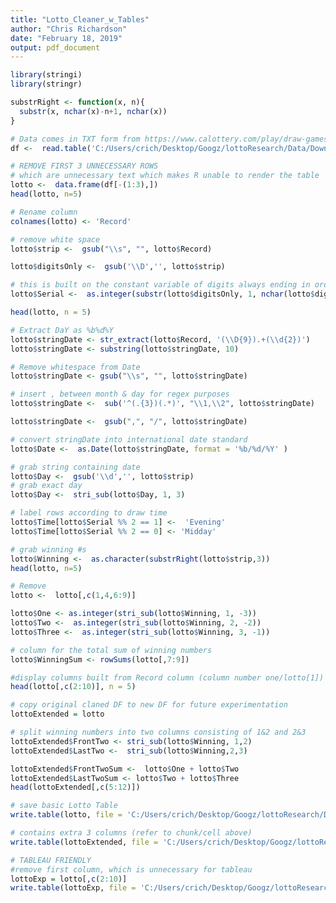 ```yaml
---
title: "Lotto_Cleaner_w_Tables"
author: "Chris Richardson"
date: "February 18, 2019"
output: pdf_document
---
```


```r
library(stringi)
library(stringr)
```

```r

substrRight <- function(x, n){
  substr(x, nchar(x)-n+1, nchar(x))
}
```



```r
# Data comes in TXT form from https://www.calottery.com/play/draw-games/daily-3/winning-numbers
df <-  read.table('C:/Users/crich/Desktop/Googz/lottoResearch/Data/DownloadAllNumbers.txt', sep = '\t')
```


```r
# REMOVE FIRST 3 UNNECESSARY ROWS
# which are unnecessary text which makes R unable to render the table
lotto <-  data.frame(df[-(1:3),])
head(lotto, n=5)
```



```r
# Rename column
colnames(lotto) <- 'Record'

# remove white space
lotto$strip <-  gsub("\\s", "", lotto$Record)

lotto$digitsOnly <-  gsub('\\D','', lotto$strip)

# this is built on the constant variable of digits always ending in order 'Serial #, date, and winning #s', wtih a char length of 9, thus we clip anythin unnecessary
lotto$Serial <-  as.integer(substr(lotto$digitsOnly, 1, nchar(lotto$digitsOnly)-9))

head(lotto, n = 5)
```





```r
# Extract DaY as %b%d%Y
lotto$stringDate <- str_extract(lotto$Record, '(\\D{9}).+(\\d{2})')
lotto$stringDate <- substring(lotto$stringDate, 10)

# Remove whitespace from Date
lotto$stringDate <- gsub("\\s", "", lotto$stringDate)

# insert , between month & day for regex purposes
lotto$stringDate <-  sub('^(.{3})(.*)', "\\1,\\2", lotto$stringDate)

lotto$stringDate <-  gsub(",", "/", lotto$stringDate)

# convert stringDate into international date standard
lotto$Date <-  as.Date(lotto$stringDate, format = '%b/%d/%Y' )

# grab string containing date
lotto$Day <-  gsub('\\d','', lotto$strip)
# grab exact day
lotto$Day <-  stri_sub(lotto$Day, 1, 3)

# label rows according to draw time
lotto$Time[lotto$Serial %% 2 == 1] <-  'Evening'
lotto$Time[lotto$Serial %% 2 == 0] <- 'Midday'

# grab winning #s
lotto$Winning <-  as.character(substrRight(lotto$strip,3))
head(lotto, n=5)
```





```r
# Remove 
lotto <-  lotto[,c(1,4,6:9)]

lotto$One <- as.integer(stri_sub(lotto$Winning, 1, -3))
lotto$Two <-  as.integer(stri_sub(lotto$Winning, 2, -2))
lotto$Three <-  as.integer(stri_sub(lotto$Winning, 3, -1))

# column for the total sum of winning numbers
lotto$WinningSum <- rowSums(lotto[,7:9])

#display columns built from Record column (column number one/lotto[1])
head(lotto[,c(2:10)], n = 5)
```





```r
# copy original claned DF to new DF for future experimentation
lottoExtended = lotto

# split winning numbers into two columns consisting of 1&2 and 2&3
lottoExtended$FrontTwo <- stri_sub(lotto$Winning, 1,2)
lottoExtended$LastTwo <-  stri_sub(lotto$Winning,2,3)

lottoExtended$FrontTwoSum <-  lotto$One + lotto$Two
lottoExtended$LastTwoSum <- lotto$Two + lotto$Three
head(lottoExtended[,c(5:12)])
```




```r
# save basic Lotto Table
write.table(lotto, file = 'C:/Users/crich/Desktop/Googz/lottoResearch/Data/cleanedLotto.csv', sep = '\t', col.names = T, row.names = F)

# contains extra 3 columns (refer to chunk/cell above)
write.table(lottoExtended, file = 'C:/Users/crich/Desktop/Googz/lottoResearch/Data/cleanedLottoExtended.csv', sep = '\t', col.names = T, row.names = F)

# TABLEAU FRIENDLY
#remove first column, which is unnecessary for tableau
lottoExp = lotto[,c(2:10)]
write.table(lottoExp, file = 'C:/Users/crich/Desktop/Googz/lottoResearch/Data/cleanedLottoTable.csv', sep = '\t', col.names = T, row.names = F)
```


```r


```